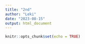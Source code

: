 ```yaml
---
title: "2nd"
author: "Leki"
date: "2023-08-15"
output: html_document
---
```


```r
knitr::opts_chunk$set(echo = TRUE)
```


